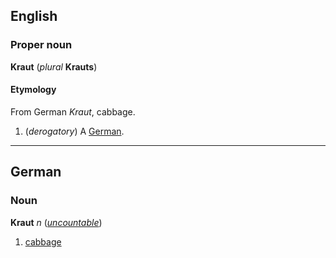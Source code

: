 ==English==
===Proper noun===
'''Kraut''' (''plural'' '''Krauts''')

====Etymology====
From German ''Kraut'', cabbage.

#(''derogatory'') A [[German]].

----
==German==
===Noun===
'''Kraut''' ''n'' (''[[uncountable]]'')

#[[cabbage]]